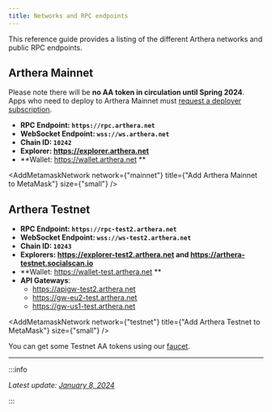 ```yaml
---
title: Networks and RPC endpoints
---
```



This reference guide provides a listing of the different Arthera networks and public RPC endpoints.

## Arthera Mainnet

Please note there will be **no AA token in circulation until Spring 2024**. Apps who need to deploy to Arthera Mainnet must [request a deployer subscription](https://t.me/artherachain).

- **RPC Endpoint: `https://rpc.arthera.net`**
- **WebSocket Endpoint: `wss://ws.arthera.net`**
- **Chain ID: `10242`**
- **Explorer: https://explorer.arthera.net**
- **Wallet: https://wallet.arthera.net **

<AddMetamaskNetwork
  network={"mainnet"}
  title={"Add Arthera Mainnet to MetaMask"}
  size={"small"}
/>

## Arthera Testnet

- **RPC Endpoint: `https://rpc-test2.arthera.net`**
- **WebSocket Endpoint: `wss://ws-test2.arthera.net`**
- **Chain ID: `10243`**
- **Explorers: https://explorer-test2.arthera.net and https://arthera-testnet.socialscan.io**
- **Wallet: https://wallet-test.arthera.net **
- **API Gateways**:
  - https://apigw-test2.arthera.net
  - https://gw-eu2-test.arthera.net
  - https://gw-us1-test.arthera.net

<AddMetamaskNetwork
  network={"testnet"}
  title={"Add Arthera Testnet to MetaMask"}
  size={"small"}
/>

You can get some Testnet AA tokens using our [faucet](https://faucet.arthera.net).

---

:::info

_Latest update: [January 8, 2024](https://github.com/artheranet/arthera-docs)_

:::
